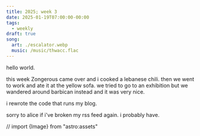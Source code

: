 ```yaml
---
title: 2025; week 3
date: 2025-01-19T07:00:00-00:00
tags:
  - weekly
draft: true
song:
  art: ./escalator.webp
  music: /music/thwacc.flac
---
```


hello world.

this week Zongerous came over and i cooked a lebanese chili. then we went to
work and ate it at the yellow sofa. we tried to go to an exhibition but we
wandered around barbican instead and it was very nice.

i rewrote the code that runs my blog.

sorry to alice if i've broken my rss feed again. i probably have.

// import {Image} from "astro:assets"

<Song music="/eleventy-cherries-support/media/fall.flac" client:idle />
<Song music="/eleventy-cherries-support/media/fall.flac" client:load />
<Song music="/eleventy-cherries-support/media/fall.flac" client:load />
<Song music="/eleventy-cherries-support/media/fall.flac" client:immediamente />
